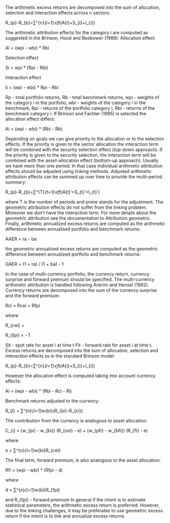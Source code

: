 The arithmetic excess returns are decomposed into the sum of allocation, selection and interaction effects across n sectors:

R_{p}-R_{b}=∑^{n}_{i=1}≤ft(A_{i}+S_{i}+I_{i}\right)

The arithmetic attribution effects for the category i are computed as suggested in the Brinson, Hood and Beebower (1986): Allocation effect

Ai = (wpi - wbi) * Rbi

Selection effect

Si = wpi * (Rpi - Rbi)

Interaction effect

Ii = (wpi - wbi) * Rpi - Rbi

Rp - total portfolio returns, Rb - total benchmark returns, wpi - weights of the category i in the portfolio, wbi - weights of the category i in the benchmark, Rpi - returns of the portfolio category i, Rbi - returns of the benchmark category i. If Brinson and Fachler (1985) is selected the allocation effect differs:

Ai = (wpi - wbi) * (Rbi - Rb)

Depending on goals we can give priority to the allocation or to the selection effects. If the priority is given to the sector allocation the interaction term will be combined with the security selection effect (top-down approach). If the priority is given to the security selection, the interaction term will be combined with the asset-allocation effect (bottom-up approach). Usually we have more than one period. In that case individual arithmetic attribution effects should be adjusted using linking methods. Adjusted arithmetic attribution effects can be summed up over time to provide the multi-period summary:

R_{p}-R_{b}=∑^{T}_{t=1}≤ft(A_{t}'+S_{t}'+I_{t}'\right)

where T is the number of periods and prime stands for the adjustment. The geometric attribution effects do not suffer from the linking problem. Moreover we don't have the interaction term. For more details about the geometric attribution see the documentation to Attribution.geometric. Finally, arithmetic annualized excess returns are computed as the arithmetic difference between annualised portfolio and benchmark returns:

AAER = ra - ba

the geometric annualized excess returns are computed as the geometric difference between annualized portfolio and benchmark returns:

GAER = (1 + ra) / (1 + ba) - 1

In the case of multi-currency portfolio, the currency return, currency surprise and forward premium should be specified. The multi-currency arithmetic attribution is handled following Ankrim and Hensel (1992). Currency returns are decomposed into the sum of the currency surprise and the forward premium:

Rci = Rcei + Rfpi

where

R_{cei} = \frac{S_{i}^{t+1} - F_{i}^{t+1}}{S_{i}^{t}}

R_{fpi} = \frac{F_{i}^{t+1}}{S_{i}^{t}} - 1

Sit - spot rate for asset i at time t Fit - forward rate for asset i at time t. Excess returns are decomposed into the sum of allocation, selection and interaction effects as in the standard Brinson model:

R_{p}-R_{b}=∑^{n}_{i=1}≤ft(A_{i}+S_{i}+I_{i}\right)

However the allocation effect is computed taking into account currency effects:

Ai = (wpi - wbi) * (Rbi - Rci - Rl)

Benchmark returns adjusted to the currency:

R_{l} = ∑^{n}_{i=1}w_{bi}\times(R_{bi}-R_{ci})

The contribution from the currency is analogous to asset allocation:

C_{i} = (w_{pi} - w_{bi}) \times (R_{cei} - e) + (w_{pfi} - w_{bfi}) \times (R_{fi} - e)

where

e = ∑^{n}_{i=1}w_{bi}\times R_{cei}

The final term, forward premium, is also analogous to the asset allocation:

Rfi = (wpi - wbi) * (Rfpi - d)

where

d = ∑^{n}_{i=1}w_{bi}\times R_{fpi}

and R_{fpi} - forward premium In general if the intent is to estimate statistical parameters, the arithmetic excess return is preferred. However, due to the linking challenges, it may be preferable to use geometric excess return if the intent is to link and annualize excess returns.